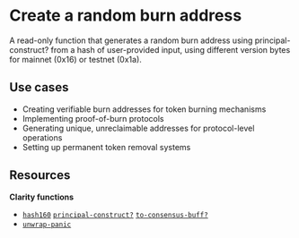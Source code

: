 # Create a random burn address

A read-only function that generates a random burn address using <HoverLink href="hover:principal-construct?" className="text-[var(--ch-7)]">principal-construct?</HoverLink> from a hash of user-provided input, using different version bytes for mainnet (0x16) or testnet (0x1a).

## Use cases

- Creating verifiable burn addresses for token burning mechanisms
- Implementing proof-of-burn protocols
- Generating unique, unreclaimable addresses for protocol-level operations
- Setting up permanent token removal systems

## Resources

**Clarity functions**

- [`hash160`](/stacks/clarity/functions/hash160) [`principal-construct?`](/stacks/clarity/functions/principal-construct) [`to-consensus-buff?`](/stacks/clarity/functions/to-consensus-buff)
- [`unwrap-panic`](/stacks/clarity/functions/unwrap-panic)
